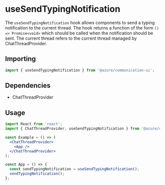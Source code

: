 
<Meta title="Hooks/Chat/useSendTypingNotification" />

# useSendTypingNotification

The `useSendTypingNotification` hook allows components to send a typing notification to the current thread. The hook
returns a function of the form `() => Promise<void>` which should be called when the notification should be sent. The
current thread refers to the current thread managed by ChatThreadProvider.

## Importing

```javascript
import { useSendTypingNotification } from '@azure/communication-ui';
```

## Dependencies

- ChatThreadProvider

## Usage

```jsx
import React from 'react';
import { ChatThreadProvider, useSendTypingNotification } from '@azure/communication-ui';

const Example = () => (
  <ChatThreadProvider>
    <App />
  </ChatThreadProvider>
);

const App = () => {
  const sendTypingNotification = useSendTypingNotification();
  sendTypingNotification();
};
```

